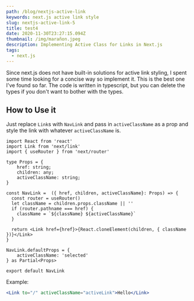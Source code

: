 ```yaml
---
path: /blog/nextjs-active-link
keywords: next.js active link style
slug: nextjs-active-link-5
title: test4
date: 2020-11-30T23:27:15.094Z
thumbnail: /img/marañon.jpeg
description: Implementing Active Class for Links in Next.js
tags:
  - next.js
---
```

Since next.js does not have built-in solutions for active link styling, I spent some time looking for a concise way so implement it. This is the best one I've found so far. The code is written in typescript, but you can delete the types if you don't want to bother with the types.

## How to Use it
Just replace `Link`s with `NavLink` and pass in `activeClassName` as a prop and style the link with whatever `activeClassName` is.

```tsx
import React from 'react'
import Link from 'next/link'
import { useRouter } from 'next/router'

type Props = {
    href: string;
    children: any;
    activeClassName: string;
}

const NavLink =  ({ href, children, activeClassName}: Props) => {
  const router = useRouter()
  let className = children.props.className || ''
  if (router.pathname === href) {
    className = `${className} ${activeClassName}`
  }

  return <Link href={href}>{React.cloneElement(children, { className })}</Link>
}

NavLink.defaultProps = {
    activeClassName: 'selected'
} as Partial<Props>

export default NavLink
```

Example:
```jsx
<Link to="/" activeClassName="activeLink">Hello</Link>
```